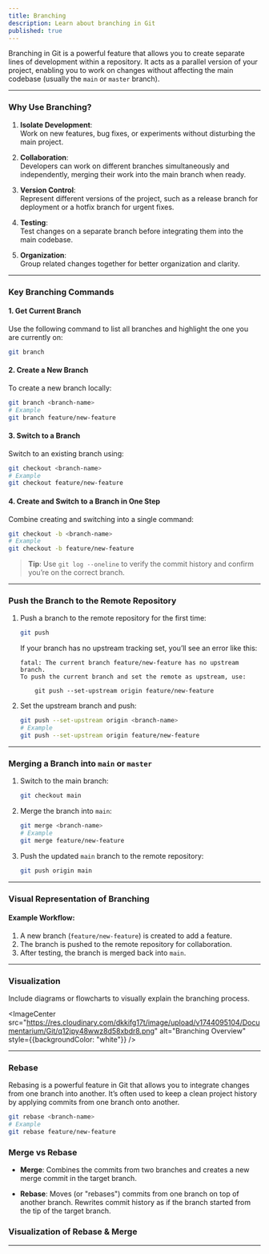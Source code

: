 ```yaml
---
title: Branching
description: Learn about branching in Git
published: true
---
```


Branching in Git is a powerful feature that allows you to create separate lines of development within a repository. It acts as a parallel version of your project, enabling you to work on changes without affecting the main codebase (usually the `main` or `master` branch).

---

### **Why Use Branching?**
1. **Isolate Development**:  
   Work on new features, bug fixes, or experiments without disturbing the main project.

2. **Collaboration**:  
   Developers can work on different branches simultaneously and independently, merging their work into the main branch when ready.

3. **Version Control**:  
   Represent different versions of the project, such as a release branch for deployment or a hotfix branch for urgent fixes.

4. **Testing**:  
   Test changes on a separate branch before integrating them into the main codebase.

5. **Organization**:  
   Group related changes together for better organization and clarity.

---

### **Key Branching Commands**

#### **1. Get Current Branch**
Use the following command to list all branches and highlight the one you are currently on:
```bash
git branch
```

#### **2. Create a New Branch**
To create a new branch locally:
```bash
git branch <branch-name>
# Example
git branch feature/new-feature
```

#### **3. Switch to a Branch**
Switch to an existing branch using:
```bash
git checkout <branch-name>
# Example
git checkout feature/new-feature
```

#### **4. Create and Switch to a Branch in One Step**
Combine creating and switching into a single command:
```bash
git checkout -b <branch-name>
# Example
git checkout -b feature/new-feature
```

> **Tip**: Use `git log --oneline` to verify the commit history and confirm you’re on the correct branch.

---

### **Push the Branch to the Remote Repository**

1. Push a branch to the remote repository for the first time:
   ```bash
   git push
   ```
   If your branch has no upstream tracking set, you’ll see an error like this:
   ```plaintext
   fatal: The current branch feature/new-feature has no upstream branch.
   To push the current branch and set the remote as upstream, use:
   
       git push --set-upstream origin feature/new-feature
   ```

2. Set the upstream branch and push:
   ```bash
   git push --set-upstream origin <branch-name>
   # Example
   git push --set-upstream origin feature/new-feature
   ```

---

### **Merging a Branch into `main` or `master`**

1. Switch to the main branch:
   ```bash
   git checkout main
   ```

2. Merge the branch into `main`:
   ```bash
   git merge <branch-name>
   # Example
   git merge feature/new-feature
   ```

3. Push the updated `main` branch to the remote repository:
   ```bash
   git push origin main
   ```

---

### **Visual Representation of Branching**
#### **Example Workflow:**
1. A new branch (`feature/new-feature`) is created to add a feature.
2. The branch is pushed to the remote repository for collaboration.
3. After testing, the branch is merged back into `main`.

---

### **Visualization**
Include diagrams or flowcharts to visually explain the branching process.

<ImageCenter src="https://res.cloudinary.com/dkkifg17t/image/upload/v1744095104/Documentarium/Git/q12jpy48wwz8d58xbdr8.png" alt="Branching Overview" style={{backgroundColor: "white"}} />

<ImageCenter src="https://res.cloudinary.com/dkkifg17t/image/upload/v1744433639/Documentarium/Git/nzeq35uto1ze1ycbcesj.png" alt="Branching Example" />

---

### Rebase 

Rebasing is a powerful feature in Git that allows you to integrate changes from one branch into another. It’s often used to keep a clean project history by applying commits from one branch onto another.


```bash
git rebase <branch-name>
# Example
git rebase feature/new-feature
```

### Merge vs Rebase

- **Merge**: Combines the commits from two branches and creates a new merge commit in the target branch.

- **Rebase**: Moves (or "rebases") commits from one branch on top of another branch. Rewrites commit history as if the branch started from the tip of the target branch.

### Visualization of Rebase & Merge

<ImageCenter src="https://res.cloudinary.com/dkkifg17t/image/upload/v1744439732/Documentarium/Git/fr8zrm8tz5j6wv4pioae.png" alt="Rebase" />

---
